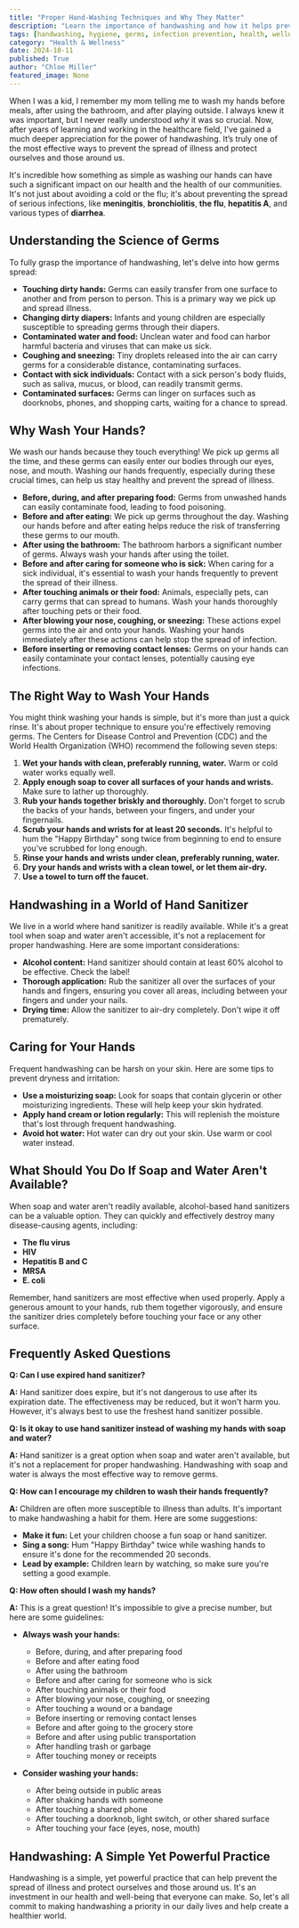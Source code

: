 ```yaml
---
title: "Proper Hand-Washing Techniques and Why They Matter"
description: "Learn the importance of handwashing and how it helps prevent the spread of illness. This guide provides detailed instructions on proper handwashing techniques, the science behind it, and the best practices for keeping your hands clean."
tags: [handwashing, hygiene, germs, infection prevention, health, wellness, cleanliness, disease prevention, bacteria, viruses, public health, hand sanitizer]
category: "Health & Wellness"
date: 2024-10-11
published: True
author: "Chloe Miller"
featured_image: None
---
```



When I was a kid, I remember my mom telling me to wash my hands before meals, after using the bathroom, and after playing outside.  I always knew it was important, but I never really understood *why* it was so crucial.  Now, after years of learning and working in the healthcare field, I've gained a much deeper appreciation for the power of handwashing. It’s truly one of the most effective ways to prevent the spread of illness and protect ourselves and those around us. 

It's incredible how something as simple as washing our hands can have such a significant impact on our health and the health of our communities. It's not just about avoiding a cold or the flu; it's about preventing the spread of serious infections, like **meningitis**, **bronchiolitis**, **the flu**, **hepatitis A**, and various types of **diarrhea**. 

##  Understanding the Science of Germs

To fully grasp the importance of handwashing, let's delve into how germs spread:

- **Touching dirty hands:**  Germs can easily transfer from one surface to another and from person to person.  This is a primary way we pick up and spread illness.
- **Changing dirty diapers:**  Infants and young children are especially susceptible to spreading germs through their diapers.
- **Contaminated water and food:**  Unclean water and food can harbor harmful bacteria and viruses that can make us sick.
- **Coughing and sneezing:**  Tiny droplets released into the air can carry germs for a considerable distance, contaminating surfaces.
- **Contact with sick individuals:**  Contact with a sick person's body fluids, such as saliva, mucus, or blood, can readily transmit germs.
- **Contaminated surfaces:**  Germs can linger on surfaces such as doorknobs, phones, and shopping carts, waiting for a chance to spread.

##  Why Wash Your Hands?

We wash our hands because they touch everything! We pick up germs all the time, and these germs can easily enter our bodies through our eyes, nose, and mouth.   Washing our hands frequently, especially during these crucial times, can help us stay healthy and prevent the spread of illness.

* **Before, during, and after preparing food:**  Germs from unwashed hands can easily contaminate food, leading to food poisoning.
* **Before and after eating:**  We pick up germs throughout the day.  Washing our hands before and after eating helps reduce the risk of transferring these germs to our mouth.
* **After using the bathroom:**  The bathroom harbors a significant number of germs.  Always wash your hands after using the toilet.
* **Before and after caring for someone who is sick:**  When caring for a sick individual, it's essential to wash your hands frequently to prevent the spread of their illness.
* **After touching animals or their food:**  Animals, especially pets, can carry germs that can spread to humans.  Wash your hands thoroughly after touching pets or their food.
* **After blowing your nose, coughing, or sneezing:**  These actions expel germs into the air and onto your hands.  Washing your hands immediately after these actions can help stop the spread of infection.
* **Before inserting or removing contact lenses:**  Germs on your hands can easily contaminate your contact lenses, potentially causing eye infections.

##  The Right Way to Wash Your Hands 

You might think washing your hands is simple, but it's more than just a quick rinse.  It's about proper technique to ensure you're effectively removing germs. The Centers for Disease Control and Prevention (CDC) and the World Health Organization (WHO) recommend the following seven steps:

1. **Wet your hands with clean, preferably running, water.**  Warm or cold water works equally well.
2. **Apply enough soap to cover all surfaces of your hands and wrists.**  Make sure to lather up thoroughly.
3. **Rub your hands together briskly and thoroughly.**  Don't forget to scrub the backs of your hands, between your fingers, and under your fingernails.  
4. **Scrub your hands and wrists for at least 20 seconds.**  It's helpful to hum the "Happy Birthday" song twice from beginning to end to ensure you've scrubbed for long enough.
5. **Rinse your hands and wrists under clean, preferably running, water.**
6. **Dry your hands and wrists with a clean towel, or let them air-dry.**
7. **Use a towel to turn off the faucet.**

##  Handwashing  in a World of Hand Sanitizer 

We live in a world where hand sanitizer is readily available. While it's a great tool when soap and water aren't accessible, it's not a replacement for proper handwashing. Here are some important considerations:

- **Alcohol content:**  Hand sanitizer should contain at least 60% alcohol to be effective.  Check the label!
- **Thorough application:**  Rub the sanitizer all over the surfaces of your hands and fingers, ensuring you cover all areas, including between your fingers and under your nails. 
- **Drying time:**  Allow the sanitizer to air-dry completely.  Don't wipe it off prematurely.

##  Caring for Your Hands 

Frequent handwashing can be harsh on your skin.  Here are some tips to prevent dryness and irritation:

- **Use a moisturizing soap:**  Look for soaps that contain glycerin or other moisturizing ingredients.  These will help keep your skin hydrated.
- **Apply hand cream or lotion regularly:**  This will replenish the moisture that's lost through frequent handwashing.
- **Avoid hot water:**  Hot water can dry out your skin.  Use warm or cool water instead.

##  What Should You Do If Soap and Water Aren't Available? 

When soap and water aren't readily available, alcohol-based hand sanitizers can be a valuable option.  They can quickly and effectively destroy many disease-causing agents, including:

- **The flu virus**
- **HIV**
- **Hepatitis B and C**
- **MRSA**
- **E. coli**

Remember, hand sanitizers are most effective when used properly.  Apply a generous amount to your hands, rub them together vigorously, and ensure the sanitizer dries completely before touching your face or any other surface.

## Frequently Asked Questions

**Q: Can I use expired hand sanitizer?**

**A:** Hand sanitizer does expire, but it's not dangerous to use after its expiration date.  The effectiveness may be reduced, but it won't harm you.  However, it's always best to use the freshest hand sanitizer possible.

**Q: Is it okay to use hand sanitizer instead of washing my hands with soap and water?**

**A:** Hand sanitizer is a great option when soap and water aren't available, but it's not a replacement for proper handwashing.  Handwashing with soap and water is always the most effective way to remove germs.

**Q: How can I encourage my children to wash their hands frequently?**

**A:** Children are often more susceptible to illness than adults.  It's important to make handwashing a habit for them. Here are some suggestions:

- **Make it fun:**  Let your children choose a fun soap or hand sanitizer.  
- **Sing a song:**  Hum "Happy Birthday" twice while washing hands to ensure it's done for the recommended 20 seconds.
- **Lead by example:**  Children learn by watching, so make sure you're setting a good example. 

**Q:  How often should I wash my hands?**

**A:**  This is a great question! It's impossible to give a precise number, but here are some guidelines:

- **Always wash your hands:**
    - Before, during, and after preparing food
    - Before and after eating food
    - After using the bathroom
    - Before and after caring for someone who is sick
    - After touching animals or their food
    - After blowing your nose, coughing, or sneezing
    - After touching a wound or a bandage
    - Before inserting or removing contact lenses
    - Before and after going to the grocery store
    - Before and after using public transportation
    - After handling trash or garbage
    - After touching money or receipts

- **Consider washing your hands:**
    - After being outside in public areas
    - After shaking hands with someone 
    - After touching a shared phone 
    - After touching a doorknob, light switch, or other shared surface
    - After touching your face (eyes, nose, mouth)

##  Handwashing: A Simple Yet Powerful Practice

Handwashing is a simple, yet powerful practice that can help prevent the spread of illness and protect ourselves and those around us. It's an investment in our health and well-being that everyone can make.  So, let's all commit to making handwashing a priority in our daily lives and help create a healthier world. 